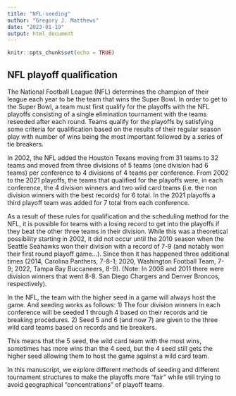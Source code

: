 ```yaml
---
title: "NFL-seeding"
author: "Gregory J. Matthews"
date: "2023-01-19"
output: html_document
---
```


```r
knitr::opts_chunk$set(echo = TRUE)
```

## NFL playoff qualification

The National Football League (NFL) determines the champion of their league each year to be the team that wins the Super Bowl.  In order to get to the Super Bowl, a team must first qualify for the playoffs with the NFL playoffs consisting of a single elimination tournament with the teams reseeded after each round.  Teams qualify for the playoffs by satisfying some criteria for qualification based on the results of their regular season play with number of wins being the most important followed by a series of tie breakers.  

In 2002, the NFL added the Houston Texans moving from 31 teams to 32 teams and moved from three divisions of 5 teams (one division had 6 teams) per conference to 4 divisions of 4 teams per conference.  From 2002 to the 2021 playoffs, the teams that qualified for the playoffs were, in each conference, the 4 division winners and two wild card teams (i.e. the non division winners with the best records) for 6 total.  In the 2021 playoffs a third playoff team was added for 7 total from each conference.  

As a result of these rules for qualification and the scheduling method for the NFL, it is possible for teams with a losing record to get into the playoffs if they beat the other three teams in their division.  While this was a theoretical possibility starting in 2002, it did not occur until the 2010 season when the Seattle Seahawks won their division with a record of 7-9 (and notably won their first round playoff game...).  Since then it has happened three additional times (2014, Carolina Panthers, 7-8-1; 2020, Washington Football Team, 7-9; 2022, Tampa Bay Buccaneers, 8-9).  (Note: In 2008 and 2011 there were division winners that went 8-8.  San Diego Chargers and Denver Broncos, respectively).

In the NFL, the team with the higher seed in a game will always host the game.  And seeding works as follows: 1) The four division winners in each conference will be seeded 1 through 4 based on their records and tie breaking procedures. 2) Seed 5 and 6 (and now 7) are given to the three wild card teams based on records and tie breakers.  

This means that the 5 seed, the wild card team with the most wins, sometimes has more wins than the 4 seed, but the 4 seed still gets the higher seed allowing them to host the game against a wild card team.  

In this manuscript, we explore different methods of seeding and different tournament structures to make the playoffs more "fair" while still trying to avoid geographical "concentrations" of playoff teams.  






 


